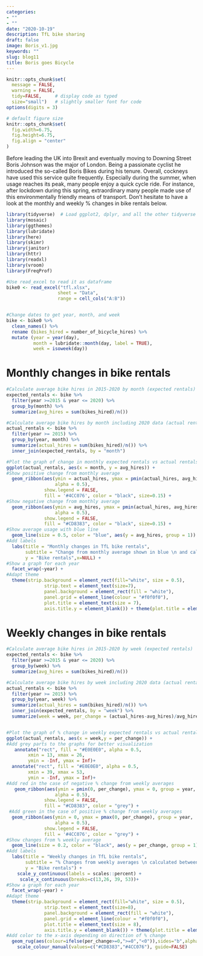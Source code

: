 ```yaml
---
categories:
- ""
- ""
date: "2020-10-19"
description: TfL bike sharing
draft: false
image: Boris_v1.jpg
keywords: ""
slug: blog11
title: Boris goes Bicycle
---
```


```r
knitr::opts_chunk$set(
  message = FALSE, 
  warning = FALSE, 
  tidy=FALSE,     # display code as typed
  size="small")   # slightly smaller font for code
options(digits = 3)

# default figure size
knitr::opts_chunk$set(
  fig.width=6.75, 
  fig.height=6.75,
  fig.align = "center"
)
```

Before leading the UK into Brexit and eventually moving to Downing Street Boris Johnson was the major of London. Being a passionate cyclist he introduced the so-called Boris Bikes during his tenure. Overall, cockneys have used this service quite frequently. Especially during the summer, when usage reaches its peak, many people enjoy a quick cycle ride. For instance, after lockdown during this spring, extraordinary many people made use of this environmentally friendly means of transport. Don't hesitate to have a look at the monthly and weekly % changes in bike rentals below.

```r
library(tidyverse)  # Load ggplot2, dplyr, and all the other tidyverse packages
library(mosaic)
library(ggthemes)
library(lubridate)
library(here)
library(skimr)
library(janitor)
library(httr)
library(readxl)
library(vroom)
library(FreqProf)
```



```r

#Use read_excel to read it as dataframe
bike0 <- read_excel("tfl.xlsx",
                   sheet = "Data",
                   range = cell_cols("A:B"))


#Change dates to get year, month, and week
bike <- bike0 %>% 
  clean_names() %>% 
  rename (bikes_hired = number_of_bicycle_hires) %>% 
  mutate (year = year(day),
          month = lubridate::month(day, label = TRUE),
          week = isoweek(day))
```


# Monthly changes in bike rentals

```r

#Calculate average bike hires in 2015-2020 by month (expected rentals)
expected_rentals <- bike %>%
  filter(year >=2015 & year <= 2020) %>%
  group_by(month) %>%
  summarize(avg_hires = sum(bikes_hired)/n())

#Calculate average bike hires by month including 2020 data (actual rentals)
actual_rentals <- bike %>%
  filter(year >= 2015) %>%
  group_by(year, month) %>%
  summarize(actual_hires = sum(bikes_hired)/n()) %>%
  inner_join(expected_rentals, by = "month")

#Plot the graph of change in monthly expected rentals vs actual rentals in 2015-2020
ggplot(actual_rentals, aes(x = month, y = avg_hires)) +
#Show positive change from monthly average
  geom_ribbon(aes(ymin = actual_hires, ymax = pmin(actual_hires, avg_hires), group = year,
                  alpha = 0.5),
              show.legend = FALSE,
              fill = '#4CC076', color = "black", size=0.15) +
#Show negative change from monthly average
  geom_ribbon(aes(ymin = avg_hires, ymax = pmin(actual_hires, avg_hires), group = year,
                  alpha = 0.5),
              show.legend = FALSE,
              fill = "#CD8383", color = "black", size=0.15) +
#Show average usage with blue line
  geom_line(size = 0.5, color = "blue", aes(y = avg_hires, group = 1)) +
#Add labels
  labs(title = "Monthly changes in TfL bike rentals",
       subtitle = "Change from monthly average shown in blue \n and calculated between 2015-2020",
       y = "Bike rentals",x=NULL) +
#Show a graph for each year
  facet_wrap(~year) +
#Adapt theme
  theme(strip.background = element_rect(fill="white", size = 0.5),
              strip.text = element_text(size=7),
              panel.background = element_rect(fill = "white"),
              panel.grid = element_line(colour = "#f0f0f0"),
              plot.title = element_text(size = 7),
              axis.title.y = element_blank()) + theme(plot.title = element_text(size = 14)) 

```

# Weekly changes in bike rentals

```r

#Calculate average bike hires in 2015-2020 by week (expected rentals)
expected_rentals <- bike %>%
  filter(year >=2015 & year <= 2020) %>%
  group_by(week) %>%
  summarize(avg_hires = sum(bikes_hired)/n())

#Calculate average bike hires by week including 2020 data (actual rentals) and % change between expected and actual rentals
actual_rentals <- bike %>%
  filter(year >= 2015) %>%
  group_by(year, week) %>%
  summarize(actual_hires = sum(bikes_hired)/n()) %>%
  inner_join(expected_rentals, by = "week") %>%
  summarize(week = week, per_change = (actual_hires-avg_hires)/avg_hires)


#Plot the graph of % change in weekly expected rentals vs actual rentals in 2015-2020
ggplot(actual_rentals, aes(x = week,y = per_change)) +
#Add grey parts to the graphs for better visualization
   annotate("rect", fill = "#E0E0E0", alpha = 0.5, 
        xmin = 13, xmax = 26,
        ymin = -Inf, ymax = Inf)+  
  annotate("rect", fill = "#E0E0E0", alpha = 0.5, 
        xmin = 39, xmax = 53,
        ymin = -Inf, ymax = Inf)+
#Add red in the case of negative % change from weekly averages  
   geom_ribbon(aes(ymin = pmin(0, per_change), ymax = 0, group = year,
                  alpha = 0.5),
              show.legend = FALSE,
              fill = "#CD8383", color = "grey") +
 #Add green in the case of positive % change from weekly averages  
  geom_ribbon(aes(ymin = 0, ymax = pmax(0, per_change), group = year,
                  alpha = 0.5),
              show.legend = FALSE,
              fill = '#4CC076', color = "grey") +
#Show changes from % weekly average
  geom_line(size = 0.2, color = "black", aes(y = per_change, group = 1)) +
#Add labels
  labs(title = "Weekly changes in TfL bike rentals",
       subtitle = "% Changes from weekly averages \n calculated between 2015-2020",
       y = "Bike rentals") +
    scale_y_continuous(labels = scales::percent) +
     scale_x_continuous(breaks=c(13,26, 39, 53))+
#Show a graph for each year
  facet_wrap(~year) +
#Adapt theme
  theme(strip.background = element_rect(fill="white", size = 0.5),
              strip.text = element_text(size=8),
              panel.background = element_rect(fill = "white"),
              panel.grid = element_line(colour = "#f0f0f0"),
              plot.title = element_text(size = 8),
              axis.title.y = element_blank()) + theme(plot.title = element_text(size = 14))+
#Add color to the x-axis depending on direction of % change 
  geom_rug(aes(colour=ifelse(per_change>=0,">=0","<0")),sides="b",alpha=0.5)+
    scale_colour_manual(values=c("#CD8383","#4CC076"), guide=FALSE)
  
```


